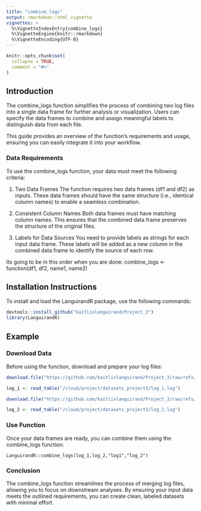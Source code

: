 ```yaml
---
title: "combine_logs"
output: rmarkdown::html_vignette
vignettes: >
  %\VignetteIndexEntry{combine_logs}
  %\VignetteEngine{knitr::rmarkdown}
  %\VignetteEncoding{UTF-8}
---
```


```r
knitr::opts_chunk$set(
  collapse = TRUE,
  comment = "#>"
)
```

## Introduction

The combine_logs function simplifies the process of combining two log files into a single data frame for further analysis or visualization. Users can specify the data frames to combine and assign meaningful labels to distinguish data from each file.

This guide provides an overview of the function’s requirements and usage, ensuring you can easily integrate it into your workflow.

### Data Requirements
To use the combine_logs function, your data must meet the following criteria:

1. Two Data Frames
The function requires two data frames (df1 and df2) as inputs. These data frames should have the same structure (i.e., identical column names) to enable a seamless combination.

2. Consistent Column Names
Both data frames must have matching column names. This ensures that the combined data frame preserves the structure of the original files.

3. Labels for Data Sources
You need to provide labels as strings for each input data frame. These labels will be added as a new column in the combined data frame to identify the source of each row.

Its going to be in this order when you are done:
combine_logs <- function(df1, df2, name1, name2)

## Installation Instructions
To install and load the LanguirandR package, use the following commands:

```r
devtools::install_github("kaitlinlanguirand/Project_3")
library(LanguirandR)

```


## Example

### Download Data
Before using the function, download and prepare your log files:
```r
download.file("https://github.com/kaitlinlanguirand/Project_3/raw/refs/heads/main/datasets_project3/log_1.log", "datasets_project3/log_1.log")

log_1 <- read_table("/cloud/project/datasets_project3/log_1.log")

download.file("https://github.com/kaitlinlanguirand/Project_3/raw/refs/heads/main/datasets_project3/log_2.log", "datasets_project3/log_2.log")

log_2 <- read_table("/cloud/project/datasets_project3/log_2.log")

```


### Use Function
Once your data frames are ready, you can combine them using the combine_logs function:
```
LanguirandR::combine_logs(log_1,log_2,"log1","log_2")
```


### Conclusion

The combine_logs function streamlines the process of merging log files, allowing you to focus on downstream analyses. By ensuring your input data meets the outlined requirements, you can create clean, labeled datasets with minimal effort.


